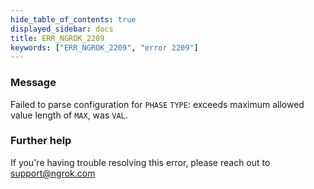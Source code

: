 ```yaml
---
hide_table_of_contents: true
displayed_sidebar: docs
title: ERR_NGROK_2209
keywords: ["ERR_NGROK_2209", "error 2209"]
---
```


### Message

Failed to parse configuration for `PHASE` `TYPE`: exceeds maximum allowed value length of `MAX`, was `VAL`.

### Further help

If you're having trouble resolving this error, please reach out to [support@ngrok.com](mailto:support@ngrok.com?subject=Help%20with%20ERR_NGROK_2209)
